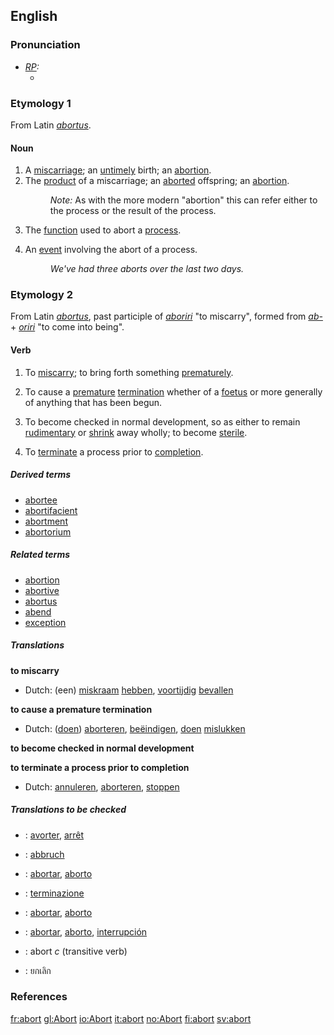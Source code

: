 ==English==

===Pronunciation===
* ''[[RP]]:''
** {{IPA|/əˈbɔːt/}}

===Etymology 1===
From Latin ''[[abortus]]''.

====Noun====
{{en-noun-reg}}
# A [[miscarriage]]; an [[untimely]] birth; an [[abortion]].
# The [[product]] of a miscarriage; an [[aborted]] offspring; an [[abortion]].
#: ''Note:'' As with the more modern "abortion" this can refer either to the process or the result of the process.
# {{computing}} The [[function]] used to abort a [[process]].
# {{computing}} An [[event]] involving the abort of a process.
#: ''We've had three aborts over the last two days.''

===Etymology 2===
From Latin ''[[abortus]]'', past participle of ''[[aboriri]]'' "to miscarry", formed from ''[[ab-]]'' + ''[[oriri]]'' "to come into being".

====Verb====
{{en-infl-reg-consonant|abort||}}
# {{intransitive}} To [[miscarry]]; to bring forth something [[prematurely]].
# {{transitive}}  To cause a [[premature]] [[termination]] whether of a [[foetus]] or more generally of anything that has been begun.
# {{intransitive}} {{biology}} To become checked in normal development, so as either to remain [[rudimentary]] or [[shrink]] away wholly; to become [[sterile]].
# {{transitive}} {{computing}} To [[terminate]] a process prior to [[completion]].

=====Derived terms=====
* [[abortee]]
* [[abortifacient]]
* [[abortment]]
* [[abortorium]]

=====Related terms=====
* [[abortion]]
* [[abortive]]
* [[abortus]]
* [[abend]]
* [[exception]]

=====Translations=====
'''to miscarry'''
{{top}}
* Dutch: (een) [[miskraam]] [[hebben]], [[voortijdig]] [[bevallen]]
{{mid}}
{{bottom}}

'''to cause a premature termination'''
{{top}}
* Dutch: ([[doen]]) [[aborteren]], [[beëindigen]], [[doen]] [[mislukken]]
{{mid}}
{{bottom}}

'''to become checked in normal development'''
{{top}}
{{mid}}
{{bottom}}

'''to terminate a process prior to completion'''
{{top}}
* Dutch: [[annuleren]], [[aborteren]], [[stoppen]]
{{mid}}
{{bottom}}

=====Translations to be checked=====
{{checktrans}}
*{{ttbc|French}}: [[avorter]], [[arrêt]]
*{{ttbc|German}}: [[abbruch]]
*{{ttbc|Interlingua}}: [[abortar]], [[aborto]]
*{{ttbc|Italian}}: [[terminazione]]
*{{ttbc|Portuguese}}: [[abortar]], [[aborto]]
*{{ttbc|Spanish}}: [[abortar]], [[aborto]], [[interrupción]]
*{{ttbc|Swedish}}: abort ''c'' (transitive verb)
*{{ttbc|Thai}}: ยกเลิก

===References===
{{R:Webster 1913}}

[[fr:abort]]
[[gl:Abort]]
[[io:Abort]]
[[it:abort]]
[[no:Abort]]
[[fi:abort]]
[[sv:abort]]